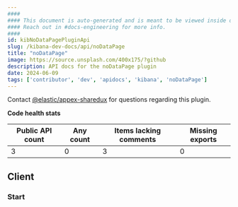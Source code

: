 ```yaml
---
####
#### This document is auto-generated and is meant to be viewed inside our experimental, new docs system.
#### Reach out in #docs-engineering for more info.
####
id: kibNoDataPagePluginApi
slug: /kibana-dev-docs/api/noDataPage
title: "noDataPage"
image: https://source.unsplash.com/400x175/?github
description: API docs for the noDataPage plugin
date: 2024-06-09
tags: ['contributor', 'dev', 'apidocs', 'kibana', 'noDataPage']
---
```




Contact [@elastic/appex-sharedux](https://github.com/orgs/elastic/teams/appex-sharedux) for questions regarding this plugin.

**Code health stats**

| Public API count  | Any count | Items lacking comments | Missing exports |
|-------------------|-----------|------------------------|-----------------|
| 3 | 0 | 3 | 0 |

## Client

### Start
<DocDefinitionList data={[noDataPageObj.client.start]}/>


